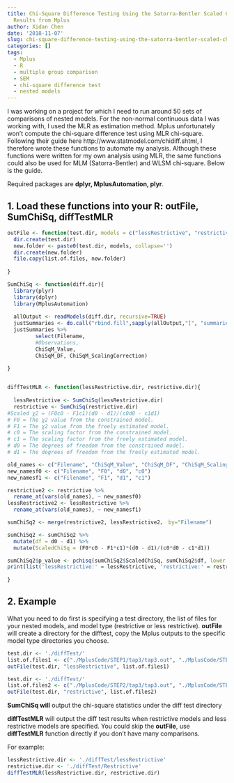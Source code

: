 ```yaml
---
title: Chi-Square Difference Testing Using the Satorra-Bentler Scaled Chi-Square with
  Results from Mplus
author: Xidan Chen
date: '2018-11-07'
slug: chi-square-difference-testing-using-the-satorra-bentler-scaled-chi-square-with-results-from-mplus
categories: []
tags:
  - Mplus
  - R
  - multiple group comparison
  - SEM
  - chi-square difference test
  - nested models
---
```

I was working on a project for which I need to run around 50 sets of comparisons of nested models. For the non-normal continuous data I was working with, I used the MLR as estimation method. Mplus unfortunately won’t compute the chi-square difference test using MLR chi-square. Following their guide here http://www.statmodel.com/chidiff.shtml, I therefore wrote these functions to automate my analysis. Although these functions were written for my own analysis using MLR, the same functions could also be used for MLM (Satorra-Bentler) and WLSM chi-square. Below is the guide. 

Required packages are **dplyr, MplusAutomation, plyr**. 

1. Load these functions into your R: **outFile, SumChiSq, diffTestMLR**
--
```r

outFile <- function(test.dir, models = c("lessRestrictive", "restrictive"), list.of.files){
  dir.create(test.dir)
  new.folder <- paste0(test.dir, models, collapse='')
  dir.create(new.folder)
  file.copy(list.of.files, new.folder)
  
}

SumChiSq <- function(diff.dir){
  library(plyr)
  library(dplyr)
  library(MplusAutomation)
  
  allOutput <- readModels(diff.dir, recursive=TRUE)
  justSummaries <- do.call("rbind.fill",sapply(allOutput,"[", "summaries"))
  justSummaries %>%
         select(Filename, 
         #Observations, 
         ChiSqM_Value, 
         ChiSqM_DF, ChiSqM_ScalingCorrection)
  
}


diffTestMLR <- function(lessRestrictive.dir, restrictive.dir){
  
  lessRestrictive <- SumChiSq(lessRestrictive.dir)
  restrictive <- SumChiSq(restrictive.dir)
#Scaled χ2 = (F0c0 - F1c1)(d0 - d1)/(c0d0 - c1d1)
# F0 = The χ2 value from the constrained model.
# F1 = The χ2 value from the freely estimated model.
# c0 = The scaling factor from the constrained model.
# c1 = The scaling factor from the freely estimated model.
# d0 = The degrees of freedom from the constrained model.
# d1 = The degrees of freedom from the freely estimated model.

old_names <- c("Filename", "ChiSqM_Value", "ChiSqM_DF", "ChiSqM_ScalingCorrection")
new_namesf0 <- c("Filename", "F0", "d0", "c0")
new_namesf1 <- c("Filename", "F1", "d1", "c1")

restrictive2 <- restrictive %>% 
  rename_at(vars(old_names), ~ new_namesf0)
lessRestrictive2 <- lessRestrictive %>% 
  rename_at(vars(old_names), ~ new_namesf1)

sumChiSq2 <- merge(restrictive2, lessRestrictive2， by="Filename")

sumChiSq2 <- sumChiSq2 %>% 
  mutate(df = d0 - d1) %>%
  mutate(ScaledChiSq = (F0*c0 - F1*c1)*(d0 - d1)/(c0*d0 - c1*d1)) 

sumChiSq2$p_value <- pchisq(sumChiSq2$ScaledChiSq, sumChiSq2$df, lower.tail=FALSE)
print(list('lessRestrictive:' = lessRestrictive, 'restrictive:' = restrictive, 'diffTestMLR:' = sumChiSq2))
  
}


```



2. Example
--
What you need to do first is specifying a test directory, the list of files for your nested models, and model type (restrictive or less restrictive). **outFile** will create a directory for the difftest, copy the Mplus outputs to the specific model type directories you choose. 
```r

test.dir <- './diffTest/'
list.of.files1 <- c("./MplusCode/STEP1/tap3/tap3.out", "./MplusCode/STEP1/vlmta3/vlmta3.out")
outFile(test.dir, "lessRestrictive", list.of.files1)

test.dir <- './diffTest/'
list.of.files2 <- c("./MplusCode/STEP2/tap3/tap3.out", "./MplusCode/STEP2/vlmta3/vlmta3.out")
outFile(test.dir, "restrictive", list.of.files2)
```

**SumChiSq will** output the chi-square statistics under the diff test directory

**diffTestMLR** will output the diff test results when restrictive models and less restrictive models are specified. You could skip the **outFile**, use **diffTestMLR** function directly if you don't have many comparisons.

For example:
```r
lessRestrictive.dir <- './diffTest/lessRestrictive'
restrictive.dir <- './diffTest/Restrictive'
diffTestMLR(lessRestrictive.dir, restrictive.dir)
```






